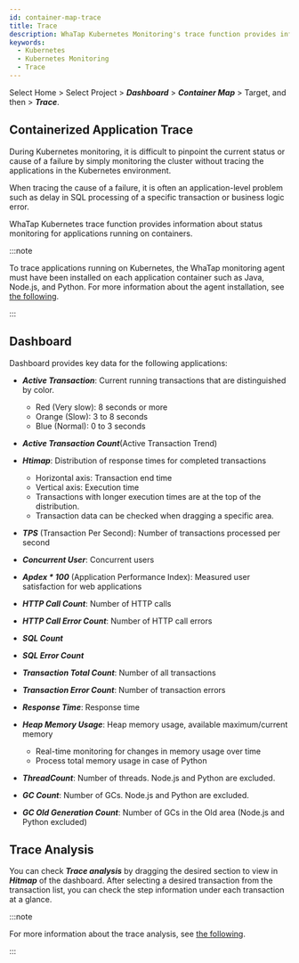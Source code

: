 ```yaml
---
id: container-map-trace
title: Trace
description: WhaTap Kubernetes Monitoring's trace function provides information about status monitoring for applications running on containers.
keywords:
  - Kubernetes
  - Kubernetes Monitoring
  - Trace
---
```


Select Home > Select Project > **_Dashboard_** > **_Container Map_** > Target, and then <Cmdname sid="BTN07712" className="uitext" /> > **_Trace_**.

## Containerized Application Trace

During Kubernetes monitoring, it is difficult to pinpoint the current status or cause of a failure by simply monitoring the cluster without tracing the applications in the Kubernetes environment.

When tracing the cause of a failure, it is often an application-level problem such as delay in SQL processing of a specific transaction or business logic error.

WhaTap Kubernetes trace function provides information about status monitoring for applications running on containers.

:::note

To trace applications running on Kubernetes, the WhaTap monitoring agent must have been installed on each application container such as Java, Node.js, and Python. For more information about the agent installation, see [the following](install-application-agent).

:::

<ImgLang img='k8s-container-map-trace.png' desc='Trace' />

## Dashboard

Dashboard provides key data for the following applications:

- **_Active Transaction_**: Current running transactions that are distinguished by color.

  - <span class='vslow'>Red</span> (<span class='vslow'>Very slow</span>): 8 seconds or more
  - <span class='slow'> Orange</span> (<span class='slow'>Slow</span>): 3 to 8 seconds
  - <span class='normal'>Blue</span> (<span class='normal'>Normal</span>): 0 to 3 seconds

- **_Active Transaction Count_**(Active Transaction Trend)

- **_Htimap_**: Distribution of response times for completed transactions

  - Horizontal axis: Transaction end time
  - Vertical axis: Execution time
  - Transactions with longer execution times are at the top of the distribution.
  - Transaction data can be checked when dragging a specific area.

- **_TPS_** (Transaction Per Second): Number of transactions processed per second

- **_Concurrent User_**: Concurrent users

- **_Apdex \* 100_** (Application Performance Index): Measured user satisfaction for web applications

- **_HTTP Call Count_**: Number of HTTP calls

- **_HTTP Call Error Count_**: Number of HTTP call errors

- **_SQL Count_**

- **_SQL Error Count_**

- **_Transaction Total Count_**: Number of all transactions

- **_Transaction Error Count_**: Number of transaction errors

- **_Response Time_**: Response time

- **_Heap Memory Usage_**: Heap memory usage, available maximum/current memory

  - Real-time monitoring for changes in memory usage over time
  - Process total memory usage in case of Python

- **_ThreadCount_**: Number of threads. Node.js and Python are excluded.

- **_GC Count_**: Number of GCs. Node.js and Python are excluded.

- **_GC Old Generation Count_**: Number of GCs in the Old area (Node.js and Python excluded)

## Trace Analysis

You can check **_Trace analysis_** by dragging the desired section to view in **_Hitmap_** of the dashboard. After selecting a desired transaction from the transaction list, you can check the step information under each transaction at a glance. 

:::note 

For more information about the trace analysis, see [the following](../java/dashboard-hitmap-trace). 

:::
